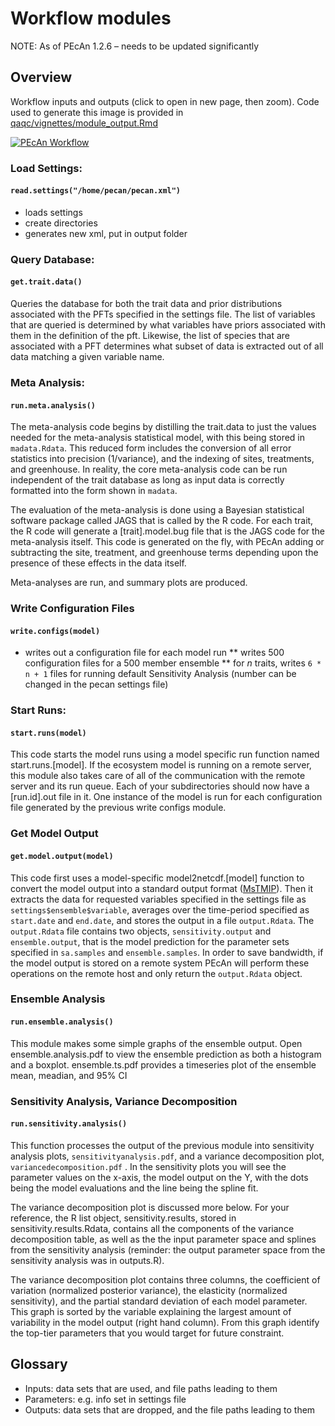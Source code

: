 # Workflow modules

NOTE: As of PEcAn 1.2.6 -- needs to be updated significantly

<!--NEEDS TO BE UPDATED SIGNIFICANTLY-->
## Overview

Workflow inputs and outputs (click to open in new page, then zoom). Code used to generate this image is provided in [qaqc/vignettes/module_output.Rmd](https://github.com/PecanProject/pecan/blob/master/qaqc/vignettes/module_output.Rmd)

[![PEcAn Workflow](http://isda.ncsa.illinois.edu/~kooper/EBI/workflow.svg)](http://isda.ncsa.illinois.edu/~kooper/EBI/workflow.svg)

### Load Settings: 
#### `read.settings("/home/pecan/pecan.xml")`

* loads settings
* create directories
* generates new xml, put in output folder

### Query Database: 
#### `get.trait.data()`

Queries the database for both the trait data and prior distributions associated with the PFTs specified in the settings file. The list of variables that are queried is determined by what variables have priors associated with them in the definition of the pft. Likewise, the list of species that are associated with a PFT determines what subset of data is extracted out of all data matching a given variable name. 

### Meta Analysis:
#### `run.meta.analysis()`

The meta-analysis code begins by distilling the trait.data to just the values needed for the meta-analysis statistical model, with this being stored in `madata.Rdata`. This reduced form includes the conversion of all error statistics into precision (1/variance), and the indexing of sites, treatments, and greenhouse. In reality, the core meta-analysis code can be run independent of the trait database as long as input data is correctly formatted into the form shown in `madata`.

The evaluation of the meta-analysis is done using a Bayesian statistical software package called JAGS that is called by the R code. For each trait, the R code will generate a [trait].model.bug file that is the JAGS code for the meta-analysis itself. This code is generated on the fly, with PEcAn adding or subtracting the site, treatment, and greenhouse terms depending upon the presence of these effects in the data itself.

Meta-analyses are run, and summary plots are produced. 


### Write Configuration Files 
#### `write.configs(model)`

* writes out a configuration file for each model run
** writes 500 configuration files for a 500 member ensemble
** for _n_ traits, writes `6 * n + 1`  files for running default Sensitivity Analysis (number can be changed in the pecan settings file)

### Start Runs: 
#### `start.runs(model)`

This code starts the model runs using a model specific run function named start.runs.[model]. If the ecosystem model is running on a remote server, this module also takes care of all of the communication with the remote server and its run queue. Each of your subdirectories should now have a [run.id].out file in it. One instance of the model is run for each configuration file generated by the previous write configs module.

### Get Model Output 
#### `get.model.output(model)`

This code first uses a model-specific model2netcdf.[model] function to convert the model output into a standard output format ([MsTMIP](http://nacp.ornl.gov/MsTMIP_variables.shtml)). Then it extracts the data for requested variables specified in the settings file as `settings$ensemble$variable`, averages over the time-period specified as `start.date` and `end.date`, and stores the output in a file `output.Rdata`. The `output.Rdata` file contains two objects, `sensitivity.output` and `ensemble.output`, that is the model prediction for the parameter sets specified in `sa.samples` and `ensemble.samples`. In order to save bandwidth, if the model output is stored on a remote system PEcAn will perform these operations on the remote host and only return the `output.Rdata` object.

### Ensemble Analysis
#### `run.ensemble.analysis()`

This module makes some simple graphs of the ensemble output. Open ensemble.analysis.pdf to view the ensemble prediction as both a histogram and a boxplot. ensemble.ts.pdf provides a timeseries plot of the ensemble mean, meadian, and 95% CI

### Sensitivity Analysis, Variance Decomposition
#### `run.sensitivity.analysis()`

This function processes the output of the previous module into sensitivity analysis plots, `sensitivityanalysis.pdf`, and a variance decomposition plot, `variancedecomposition.pdf`  . In the sensitivity plots you will see the parameter values on the x-axis, the model output on the Y, with the dots being the model evaluations and the line being the spline fit. 


The variance decomposition plot is discussed more below. For your reference, the R list object, sensitivity.results, stored in sensitivity.results.Rdata, contains all the components of the variance decomposition table, as well as the the input parameter space and splines from the sensitivity analysis (reminder: the output parameter space from the sensitivity analysis was in outputs.R).

The variance decomposition plot contains three columns, the coefficient of variation (normalized posterior variance), the elasticity (normalized sensitivity), and the partial standard deviation of each model parameter. This graph is sorted by the variable explaining the largest amount of variability in the model output (right hand column). From this graph identify the top-tier parameters that you would target for future constraint.  

## Glossary

* Inputs: data sets that are used, and file paths leading to them
* Parameters: e.g. info set in settings file 
* Outputs: data sets that are dropped, and the file paths leading to them
